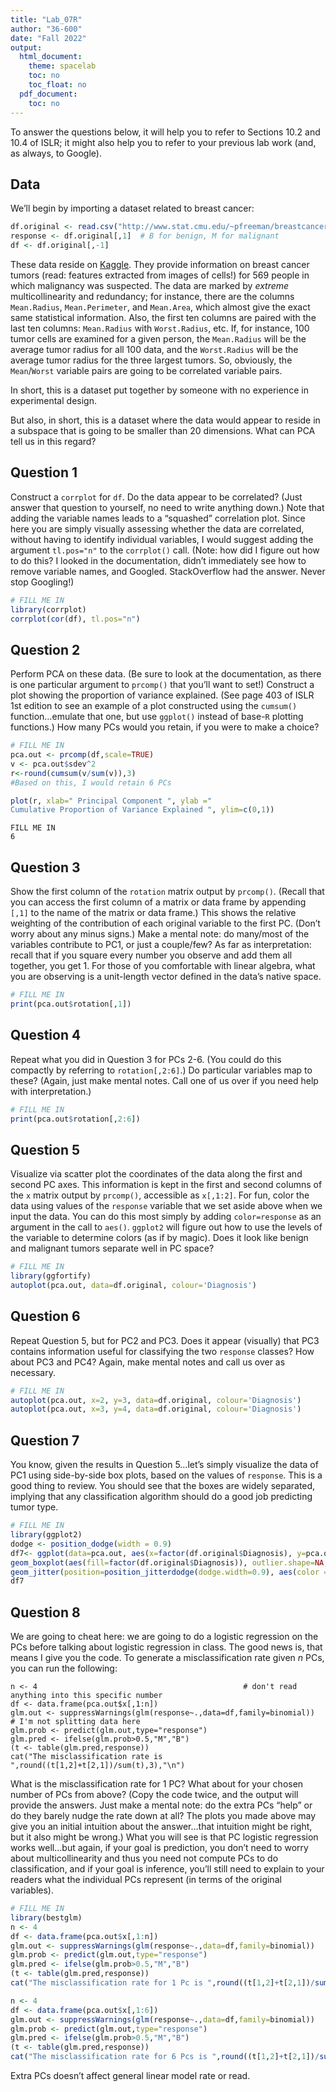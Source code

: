 ```yaml
---
title: "Lab_07R"
author: "36-600"
date: "Fall 2022"
output:
  html_document:
    theme: spacelab
    toc: no
    toc_float: no
  pdf_document:
    toc: no
---
```


To answer the questions below, it will help you to refer to Sections 10.2 and 10.4 of ISLR; it might also help you to refer to your previous lab work (and, as always, to Google). 

## Data

We'll begin by importing a dataset related to breast cancer:
```r
df.original <- read.csv("http://www.stat.cmu.edu/~pfreeman/breastcancer.csv",stringsAsFactors=TRUE)
response <- df.original[,1]  # B for benign, M for malignant
df <- df.original[,-1]
```
These data reside on [Kaggle](https://www.kaggle.com/mciml/breast-cancer-wisconsin-data). They provide information on breast cancer tumors (read: features extracted from images of cells!) for 569 people in which malignancy was suspected. The data are marked by *extreme* multicollinearity and redundancy; for instance, there are the columns `Mean.Radius`, `Mean.Perimeter`, and `Mean.Area`, which almost give the exact same statistical information. Also, the first ten columns are paired with the last ten columns: `Mean.Radius` with `Worst.Radius`, etc. If, for instance, 100 tumor cells are examined for a given person, the `Mean.Radius` will be the average tumor radius for all 100 data, and the `Worst.Radius` will be the average tumor radius for the three largest tumors. So, obviously, the `Mean`/`Worst` variable pairs are going to be correlated variable pairs.

In short, this is a dataset put together by someone with no experience in experimental design.

But also, in short, this is a dataset where the data would appear to reside in a subspace that is going to be smaller than 20 dimensions. What can PCA tell us in this regard?

## Question 1

Construct a `corrplot` for `df`. Do the data appear to be correlated? (Just answer that question to yourself, no need to write anything down.) Note that adding the variable names leads to a "squashed" correlation plot. Since here you are simply visually assessing whether the data are correlated, without having to identify individual variables, I would suggest adding the argument `tl.pos="n"` to the `corrplot()` call. (Note: how did I figure out how to do this? I looked in the documentation, didn't immediately see how to remove variable names, and Googled. StackOverflow had the answer. Never stop Googling!)
```r
# FILL ME IN
library(corrplot)
corrplot(cor(df), tl.pos="n")
```

## Question 2

Perform PCA on these data. (Be sure to look at the documentation, as there is one particular argument to `prcomp()` that you'll want to set!) Construct a plot showing the proportion of variance explained. (See page 403 of ISLR 1st edition to see an example of a plot constructed using the `cumsum()` function...emulate that one, but use `ggplot()` instead of base-`R` plotting functions.) How many PCs would you retain, if you were to make a choice?
```r
# FILL ME IN
pca.out <- prcomp(df,scale=TRUE)
v <- pca.out$sdev^2
r<-round(cumsum(v/sum(v)),3)
#Based on this, I would retain 6 PCs

plot(r, xlab=" Principal Component ", ylab =" 
Cumulative Proportion of Variance Explained ", ylim=c(0,1))
```
```
FILL ME IN
6
```

## Question 3

Show the first column of the `rotation` matrix output by `prcomp()`. (Recall that you can access the first column of a matrix or data frame by appending `[,1]` to the name of the matrix or data frame.) This shows the relative weighting of the contribution of each original variable to the first PC. (Don't worry about any minus signs.) Make a mental note: do many/most of the variables contribute to PC1, or just a couple/few? As far as interpretation: recall that if you square every number you observe and add them all together, you get 1. For those of you comfortable with linear algebra, what you are observing is a unit-length vector defined in the data's native space.
```r
# FILL ME IN
print(pca.out$rotation[,1])
```

## Question 4

Repeat what you did in Question 3 for PCs 2-6. (You could do this compactly by referring to `rotation[,2:6]`.) Do particular variables map to these? (Again, just make mental notes. Call one of us over if you need help with interpretation.)
```r
# FILL ME IN
print(pca.out$rotation[,2:6])
```

## Question 5

Visualize via scatter plot the coordinates of the data along the first and second PC axes. This information is kept in the first and second columns of the `x` matrix output by `prcomp()`, accessible as `x[,1:2]`. For fun, color the data using values of the `response` variable that we set aside above when we input the data. You can do this most simply by adding `color=response` as an argument in the call to `aes()`. `ggplot2` will figure out how to use the levels of the variable to determine colors (as if by magic). Does it look like benign and malignant tumors separate well in PC space?
```r
# FILL ME IN
library(ggfortify)
autoplot(pca.out, data=df.original, colour='Diagnosis')
```

## Question 6

Repeat Question 5, but for PC2 and PC3. Does it appear (visually) that PC3 contains information useful for classifying the two `response` classes? How about PC3 and PC4? Again, make mental notes and call us over as necessary.
```r
# FILL ME IN
autoplot(pca.out, x=2, y=3, data=df.original, colour='Diagnosis')
autoplot(pca.out, x=3, y=4, data=df.original, colour='Diagnosis')
```

## Question 7

You know, given the results in Question 5...let's simply visualize the data of PC1 using side-by-side box plots, based on the values of `response`. This is a good thing to review. You should see that the boxes are widely separated, implying that any classification algorithm should do a good job predicting tumor type.
```r
# FILL ME IN
library(ggplot2)
dodge <- position_dodge(width = 0.9)
df7<- ggplot(data=pca.out, aes(x=factor(df.original$Diagnosis), y=pca.out$x[,1])) + 
geom_boxplot(aes(fill=factor(df.original$Diagnosis)), outlier.shape=NA, position = dodge) + scale_y_continuous(lim=c(0, NA)) +
geom_jitter(position=position_jitterdodge(dodge.width=0.9), aes(color = factor(df.original$Diagnosis)), size=1.2, show.legend=FALSE) 
df7
```

## Question 8

We are going to cheat here: we are going to do a logistic regression on the PCs before talking about logistic regression in class. The good news is, that means I give you the code. To generate a misclassification rate given $n$ PCs, you can run the following:
```
n <- 4                                              # don't read anything into this specific number
df <- data.frame(pca.out$x[,1:n])
glm.out <- suppressWarnings(glm(response~.,data=df,family=binomial))  # I'm not splitting data here
glm.prob <- predict(glm.out,type="response")
glm.pred <- ifelse(glm.prob>0.5,"M","B")
(t <- table(glm.pred,response))
cat("The misclassification rate is ",round((t[1,2]+t[2,1])/sum(t),3),"\n")
```
What is the misclassification rate for 1 PC? What about for your chosen number of PCs from above? (Copy the code twice, and the output will provide the answers. Just make a mental note: do the extra PCs "help" or do they barely nudge the rate down at all? The plots you made above may give you an initial intuition about the answer...that intuition might be right, but it also might be wrong.) What you will see is that PC logistic regression works well...but again, if your goal is prediction, you don't need to worry about multicollinearity and thus you need not compute PCs to do classification, and if your goal is inference, you'll still need to explain to your readers what the individual PCs represent (in terms of the original variables).
```r
# FILL ME IN
library(bestglm)
n <- 4                                             
df <- data.frame(pca.out$x[,1:n])
glm.out <- suppressWarnings(glm(response~.,data=df,family=binomial)) 
glm.prob <- predict(glm.out,type="response")
glm.pred <- ifelse(glm.prob>0.5,"M","B")
(t <- table(glm.pred,response))
cat("The misclassification rate for 1 Pc is ",round((t[1,2]+t[2,1])/sum(t),3),"\n")
```


```r
n <- 4                                             
df <- data.frame(pca.out$x[,1:6])
glm.out <- suppressWarnings(glm(response~.,data=df,family=binomial)) 
glm.prob <- predict(glm.out,type="response")
glm.pred <- ifelse(glm.prob>0.5,"M","B")
(t <- table(glm.pred,response))
cat("The misclassification rate for 6 Pcs is ",round((t[1,2]+t[2,1])/sum(t),3),"\n")
```
Extra PCs doesn't affect general linear model rate or read.